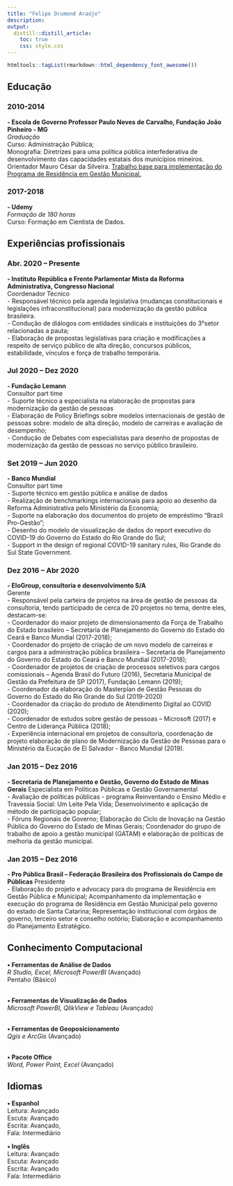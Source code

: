 ```yaml
---
title: "Felipe Drumond Araújo"
description: 
output:
  distill::distill_article:
    toc: true
    css: style.css
---
```


```r
htmltools::tagList(rmarkdown::html_dependency_font_awesome())
```

## <i class="fa fa-graduation-cap"></i> Educação
### 2010-2014
**- Escola de Governo Professor Paulo Neves de Carvalho, Fundação João Pinheiro - MG**
<br> *Graduação*
<br>Curso: Administração Pública;
<br> Monografia: Diretrizes para uma política pública interfederativa de desenvolvimento das capacidades estatais dos municípios mineiros. Orientador Mauro César da Silveira. [Trabalho base para implementação do Programa de Residência em Gestão Municipal.](http://www.enabrasil.sc.gov.br/projetos/programa-de-residencia-em-gestao-municipal/)


### 2017-2018
**- Udemy** 
<br> *Formação de 180 horas*
<br>Curso: Formação em Cientista de Dados.


## <i class="fas fa-user-tie"></i> Experiências profissionais

### Abr. 2020 – Presente
**- Instituto República e Frente Parlamentar Mista da Reforma Administrativa, Congresso Nacional**
<br> Coordenador Técnico 
<br> - Responsável técnico pela agenda legislativa (mudanças constitucionais e legislações infraconstitucional) para modernização da gestão pública brasileira.
<br> - Condução de diálogos com entidades sindicais e instituições do 3°setor relacionadas a pauta;
<br> - Elaboração de propostas legislativas para criação e modificações a respeito de serviço público de alta direção, concursos públicos, estabilidade, vínculos e força de trabalho temporária.


### Jul 2020 – Dez 2020
**- Fundação Lemann**
<br>Consultor part time
<br>- Suporte técnico a especialista na elaboração de propostas para modernização da gestão de pessoas
<br>- Elaboração de Policy Briefings sobre modelos internacionais de gestão de pessoas sobre: modelo de alta direção, modelo de carreiras e avaliação de desempenho;
<br>- Condução de Debates com especialistas para desenho de propostas de modernização da gestão de pessoas no serviço público brasileiro.


### Set 2019 – Jun 2020
**- Banco Mundial**
<br>Consultor part time
<br>- Suporte técnico em gestão pública e análise de dados 
<br>- Realização de benchmarkings internacionais para apoio ao desenho da Reforma Administrativa pelo Ministério da Economia;
<br>- Suporte na elaboração dos documentos do projeto de empréstimo “Brazil Pro-Gestão”;
<br>- Desenho do modelo de visualização de dados do report executivo do COVID-19 do Governo do Estado do Rio Grande do Sul;
<br>- Support in the design of regional COVID-19 sanitary rules, Rio Grande do Sul State Government.


### Dez 2016 – Abr 2020
**- EloGroup, consultoria e desenvolvimento S/A**
<br>Gerente
<br>- Responsável pela carteira de projetos na área de gestão de pessoas da consultoria, tendo participado de cerca de 20 projetos no tema, dentre eles, destacam-se:
<br>- Coordenador do maior projeto de dimensionamento da Força de Trabalho do Estado brasileiro – Secretaria de Planejamento do Governo do Estado do Ceará e Banco Mundial (2017-2018);
<br>- Coordenador do projeto de criação de um novo modelo de carreiras e cargos para a administração pública brasileira – Secretaria de Planejamento do Governo do Estado do Ceará e Banco Mundial (2017-2018);
<br>- Coordenador de projetos de criação de processos seletivos para cargos comissionais – Agenda Brasil do Futuro (2016), Secretaria Municipal de Gestão da Prefeitura de SP (2017), Fundação Lemann (2019);
<br>- Coordenador da elaboração do Masterplan de Gestão Pessoas do Governo do Estado do Rio Grande do Sul (2019-2020)
<br>- Coordenador da criação do produto de Atendimento Digital ao COVID (2020);
<br>- Coordenador de estudos sobre gestão de pessoas – Microsoft (2017) e Centro de Liderança Pública (2018);
<br>- Experiência internacional em projetos de consultoria, coordenação de projeto elaboração de plano de Modernização da Gestão de Pessoas para o Ministério da Eucação de El Salvador - Banco Mundial (2019).


### Jan 2015 – Dez 2016
**- Secretaria de Planejamento e Gestão, Governo do Estado de Minas Gerais**
Especialista em Políticas Públicas e Gestão Governamental 
<br> - Avaliação de políticas públicas - programa Reinventando o Ensino Médio e Travessia Social: Um Leite Pela Vida; Desenvolvimento e aplicação de método de participação popular;
<br> - Fóruns Regionais de Governo; Elaboração do Ciclo de Inovação na Gestão Pública do Governo do Estado de Minas Gerais; Coordenador do grupo de trabalho de apoio a gestão municipal (GATAM) e elaboração de políticas de melhoria da gestão municipal.


### Jan 2015 – Dez 2016
**- Pro Pública Brasil – Federação Brasileira dos Profissionais do Campo de Públicas** 
Presidente
<br> - Elaboração do projeto e advocacy para do programa de Residência em Gestão Pública e Municipal; Acompanhamento da implementação e execução do programa de Residência em Gestão Municipal pelo governo do estado de Santa Catarina; Representação institucional com órgãos de governo, terceiro setor e conselho notório; Elaboração e acompanhamento do Planejamento Estratégico.



## <i class="fa fa-desktop"></i> Conhecimento Computacional 
**•	Ferramentas de Análise de Dados**
<br> *R Studio, Excel, Microsoft PowerBI* (Avançado) 
<br> Pentaho (Básico)

<br>**•	Ferramentas de Visualização de Dados**
<br> *Microsoft PowerBI, QlikView e Tableau* (Avançado)

<br>**•	Ferramentas de Geoposicionamento** 
<br> *Qgis e ArcGis* (Avançado)

<br>**•	Pacote Office**
<br> *Word, Power Point, Excel* (Avançado)


## <i class="fa fa-closed-captioning"></i> Idiomas
**•	Espanhol**
<br> Leitura: Avançado
<br> Escuta: Avançado
<br> <i class="fa fa-pencil-alt"></i> Escrita: Avançado, 
<br> Fala: Intermediário


**•	Inglês**
<br> Leitura: Avançado
<br> Escuta: Avançado
<br> <i class="fa fa-pencil-alt"></i> Escrita: Avançado
<br> Fala: Intermediário


